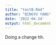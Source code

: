 ```yaml
---
title: "testB.Rmd"
author: "BINGYU YANG"
date: '2022-04-24'
output: html_document
---
```

Doing a change hh.